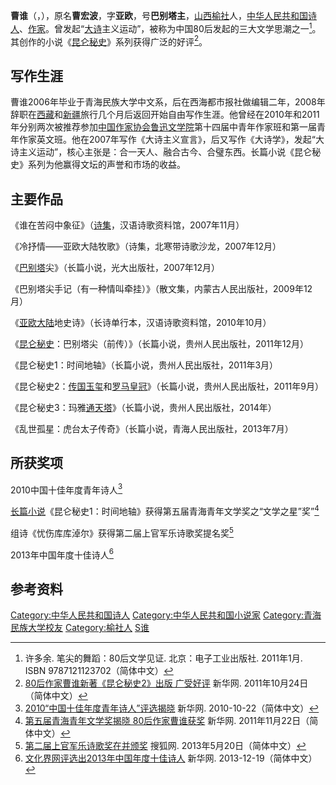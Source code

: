 '''曹谁'''（{{lang-en|Shawn Cao}}，{{bd|1982年||}}），原名'''曹宏波'''，字'''亚欧'''，号'''巴别塔主'''，[[山西|山西]][[榆社|榆社]]人，[[中华人民共和国|中华人民共和国]][[诗人|诗人]]、[[作家|作家]]。曾发起“[[大诗|大诗]]主义运动”，被称为中国80后发起的三大文学思潮之一<ref>许多余. 笔尖的舞蹈：80后文学见证. 北京：电子工业出版社. 2011年1月. ISBN 9787121123702（简体中文）</ref>。其创作的小说《[[昆仑秘史|昆仑秘史]]》系列获得广泛的好评<ref>[http://news.xinhuanet.com/book/2011-10/24/c_122191549.htm 80后作家曹谁新著《昆仑秘史2》出版 广受好评] {{Wayback|url=http://news.xinhuanet.com/book/2011-10/24/c_122191549.htm |date=20111223165912 }} 新华网. 2011年10月24日（简体中文）</ref>。

== 写作生涯 ==
曹谁2006年毕业于青海民族大学中文系，后在西海都市报社做编辑二年，2008年辞职在[[西藏|西藏]]和[[新疆|新疆]]旅行几个月后返回开始自由写作生涯。他曾经在2010年和2011年分别两次被推荐参加[[中国作家协会|中国作家协会]][[鲁迅文学院|鲁迅文学院]]第十四届中青年作家班和第一届青年作家英文班。他在2007年写作《大诗主义宣言》，后又写作《大诗学》，发起“大诗主义运动”，核心主张是：合一天人、融合古今、合璧东西。长篇小说《昆仑秘史》系列为他赢得文坛的声誉和市场的收益。

== 主要作品 ==
《谁在苦闷中象征》（[[诗集|诗集]]，汉语诗歌资料馆，2007年11月）

《冷抒情——亚欧大陆牧歌》（诗集，北寒带诗歌沙龙，2007年12月）

《[[巴别塔|巴别塔]]尖》（长篇小说，光大出版社，2007年12月）

《巴别塔尖手记（有一种情叫牵挂）》（散文集，内蒙古人民出版社，2009年12月）

《[[亚欧大陆|亚欧大陆]]地史诗》（长诗单行本，汉语诗歌资料馆，2010年10月）

《[[昆仑秘史|昆仑秘史]]：巴别塔尖（前传）》（长篇小说，贵州人民出版社，2011年12月）

《昆仑秘史1：时间地轴》（长篇小说，贵州人民出版社，2011年3月）

《昆仑秘史2：[[传国玉玺|传国玉玺]]和[[罗马皇冠|罗马皇冠]]》（长篇小说，贵州人民出版社，2011年9月）

《昆仑秘史3：玛雅[[通天塔|通天塔]]》（长篇小说，贵州人民出版社，2014年）

《乱世孤星：虎台太子传奇》（长篇小说，青海人民出版社，2013年7月）

== 所获奖项 ==
2010中国十佳年度青年诗人<ref>[http://www3.xinhuanet.com/chinanews/2010-10/22/content_21203977.htm 2010“中国十佳年度青年诗人”评选揭晓] {{webarchive|url=https://web.archive.org/web/20101101073237/http://www.xinhuanet.com/chinanews/2010-10/22/content_21203977.htm |date=2010-11-01 }} 新华网. 2010-10-22（简体中文）</ref>

[[长篇小说|长篇小说]]《昆仑秘史1：时间地轴》获得第五届青海青年文学奖之“文学之星”奖”<ref>[http://news.xinhuanet.com/book/2011-11/22/c_122318383.htm 第五届青海青年文学奖揭晓 80后作家曹谁获奖] {{Wayback|url=http://news.xinhuanet.com/book/2011-11/22/c_122318383.htm |date=20111127211148 }} 新华网. 2011年11月22日（简体中文）</ref>

组诗《忧伤库库淖尔》获得第二届上官军乐诗歌奖提名奖<ref>[http://roll.sohu.com/20130520/n376419317.shtml 第二届上官军乐诗歌奖在并颁奖] {{Wayback|url=http://roll.sohu.com/20130520/n376419317.shtml |date=20140314150859 }} 搜狐网. 2013年5月20日（简体中文）</ref>

2013年中国年度十佳诗人<ref>[http://www.he.xinhuanet.com/2013-12/19/c_118629186.htm 文化界网评选出2013年中国年度十佳诗人] {{webarchive|url=https://web.archive.org/web/20140314135211/http://www.he.xinhuanet.com/2013-12/19/c_118629186.htm |date=2014-03-14 }} 新华网. 2013-12-19（简体中文）</ref>

== 参考资料 ==
{{reflist}}

{{DEFAULTSORT:Cao曹}}
[[Category:中华人民共和国诗人|Category:中华人民共和国诗人]]
[[Category:中华人民共和国小说家|Category:中华人民共和国小说家]]
[[Category:青海民族大学校友|Category:青海民族大学校友]]
[[Category:榆社人|Category:榆社人]]
[[Category:曹姓|S谁]]
